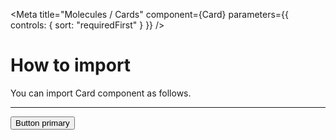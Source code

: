 
<Meta
  title="Molecules / Cards"
  component={Card}
  parameters={{ controls: { sort: "requiredFirst" } }}
/>

# **How to import**

You can import Card component as follows.

<Source code='import { Card } from "qubit-ui";' language="jsx" />

---
<Canvas>
  <Story name="CardBase">
    <Card>
      <Button appearance="danger">
        Button primary
      </Button>
    </Card>
  </Story>
</Canvas>